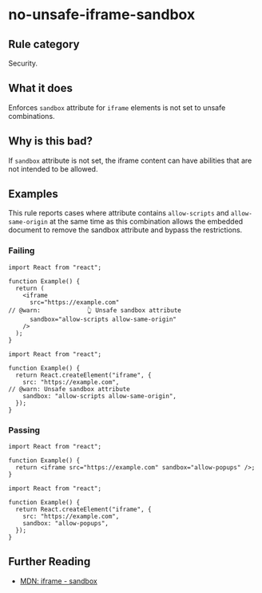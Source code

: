 # no-unsafe-iframe-sandbox

## Rule category

Security.

## What it does

Enforces `sandbox` attribute for `iframe` elements is not set to unsafe combinations.

## Why is this bad?

If `sandbox` attribute is not set, the iframe content can have abilities that are not intended to be allowed.

## Examples

This rule reports cases where attribute contains `allow-scripts` and `allow-same-origin` at the same time as this combination allows the embedded document to remove the sandbox attribute and bypass the restrictions.

### Failing

```tsx twoslash
import React from "react";

function Example() {
  return (
    <iframe
      src="https://example.com"
// @warn:             👆 Unsafe sandbox attribute
      sandbox="allow-scripts allow-same-origin"
    />
  );
}
```

```tsx twoslash
import React from "react";

function Example() {
  return React.createElement("iframe", {
    src: "https://example.com",
// @warn: Unsafe sandbox attribute
    sandbox: "allow-scripts allow-same-origin",
  });
}
```

### Passing

```tsx twoslash
import React from "react";

function Example() {
  return <iframe src="https://example.com" sandbox="allow-popups" />;
}
```

```tsx twoslash
import React from "react";

function Example() {
  return React.createElement("iframe", {
    src: "https://example.com",
    sandbox: "allow-popups",
  });
}
```

## Further Reading

- [MDN: iframe - sandbox](https://developer.mozilla.org/en-US/docs/Web/HTML/Element/iframe#attributes)

